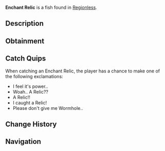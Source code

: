 {{FishInfobox
|image          = Enchant Relic.png
|rarity         = Relic
|sea            = First Sea
|location       = [[Regionless]]
|sublocation    = 
|sources        = Fishing Rod, Supreme Present, Unique Present
|radar_location = 
|prog_speed     = -20
|xp             = 800
|weather        = 
|time           = 
|season         = 
|bait           = 
|base_weight    = 21
|base_value     = 3500
|weight_range   = 0
|base_chance    = 0.2
|base_resil     = 35
}}
'''Enchant Relic''' is a {{Rarity|Relic}} fish found in [[Regionless]].

== Description ==
{{Description|A stone filled with the blessing of a Divine Lantern Keeper.. Returning it to it's throne under the Statue of Sovereignty will result in your currently equipped rod being engulfed in its power.|Bestiary Entry}}

== Obtainment ==
{{Fish Availability|
The Depths
The Depths/Absolute Darkness
|top_rods      = 
Leviathan's Fang Rod\86206.48\137296.34;
Trident Rod\79482.19\118408.37;
Free Spirit Rod\70939.08\105681.31;
No-Life Rod\60274.24\96534.34;
Seraphic Rod\57426.65\89410.14;
Lucky Rod\40922.84\63556.19;
Firefly Rod\53167.01\88811.45;
Candy Cane Rod\34433.83\57700.56;
Fast Rod\51585.9\86885.58;
Fischer's Rod\34653.85\58367.12;
Ethereal Prism Rod\57275.16\88652.3;
Challenger's Rod\55315.07\88728.02;
Rod Of The Forgotten Fang\55230.83\87727.18;
Zeus Rod\50602.59\78453.13;
Verdant Shear Rod\50251.25\78228.35;
Rod Of The Exalted One\50040.25\75783.95;
Rod Of The Depths\49960.62\79670.7;
Blazebringer Rod\48359.64\74975.71;
Depthseeker Rod\46626.25\72686.88;
Avalanche Rod\41750.28\65554.04;
Volcanic Rod\40032.81\62065.98;
Steady Rod\13724.59\23851.36
|recommended   = Trident Rod
}}

== Catch Quips ==
When catching an Enchant Relic, the player has a chance to make one of the following exclamations:
* I feel it's power..
* Woah.. A Relic??
* A Relic!!
* I caught a Relic!
* Please don't give me Wormhole..

== Change History ==
{{Change History|{{subst:Current Version}}}}

== Navigation ==
{{Fish Navbox|Regionless}}
